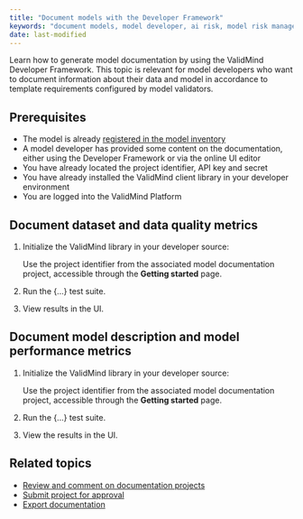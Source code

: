 ```yaml
---
title: "Document models with the Developer Framework"
keywords: "document models, model developer, ai risk, model risk management, ValidMind"
date: last-modified
---
```


Learn how to generate model documentation by using the ValidMind Developer Framework. This topic is relevant for model developers who want to document information about their data and model in accordance to template requirements configured by model validators. 

## Prerequisites

* The model is already [registered in the model inventory](register-models.qmd)
* A model developer has provided some content on the documentation, either using the Developer Framework or via the online UI editor
* You have already located the project identifier, API key and secret
* You have already installed the ValidMind client library in your developer environment
* You are logged into the ValidMind Platform

## Document dataset and data quality metrics

1. Initialize the ValidMind library in your developer source:

   Use the project identifier from the associated model documentation project, accessible through the **Getting started** page.

2. Run the {...} test suite. 

3. View results in the UI.

<!-- TO DO for steps 3 & 4, is there more detail, esp. 4 
DeepChecks does this by way of example which might work for us.
--->

## Document model description and model performance metrics

1. Initialize the ValidMind library in your developer source:

   Use the project identifier from the associated model documentation project, accessible through the **Getting started** page.

2. Run the {...} test suite.

3. View the results in the UI.

<!---
## Troubleshooting

[Include any common issues or errors that may arise during the task and how to resolve them.]
---> 

## Related topics

* [Review and comment on documentation projects](review-documentation-project.qmd)
* [Submit project for approval](submit-for-approval.qmd)
* [Export documentation](export-documentation.qmd)
